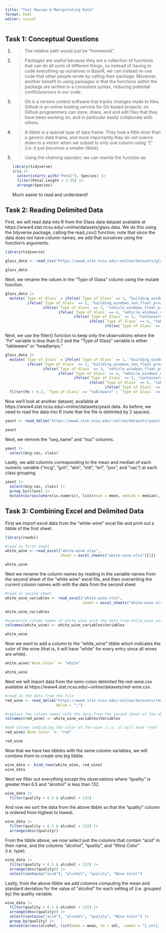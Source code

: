 ```yaml
---
title: "Test Review & Manipulating Data"
format: html
editor: visual
---
```


## Task 1: Conceptual Questions

1.  

    > The relative path would just be "homework".

2.  

    > Packages are useful because they are a collection of functions that can do all sorts of different things, so instead of having to code everything up ourselves in BaseR, we can instead re-use code that other people wrote by calling their package. Moreover, another benefit to using packages is that the functions within the package are written in a consistent syntax, reducing potential conflicts/errors in our code.

3.  

    > Git is a version control software that tracks changes made to files. Github is an online hosting service for Git-based projects; on Github programmers can store, share, and and edit files that they have been working on, and in particular easily collaborate with others.

4.  

    > A tibble is a special type of data frame. They look a little nicer than a generic data frame, and more importantly they do not coerce down to a vector when we subset to only one column using "\[" (i.e. it just becomes a smaller tibble).

5.  

    > Using the chaining operator, we can rewrite the function as:

    ```r
    library(tidyverse)
    iris |>
      select(starts_with("Petal"), Species) |>
      filter(Petal.Length < 1.55) |>
      arrange(Species)
    ```

    Much easier to read and understand!

## Task 2: Reading Delimited Data

First, we will read data into R from the Glass data dataset available at https://www4.stat.ncsu.edu/\~online/datasets/glass.data. We do this using the tidyverse package, calling the read_csv() function; note that since the data does not have column names, we add that ourselves using the function's arguments.

```r
library(tidyverse)

glass_data <- read_csv("https://www4.stat.ncsu.edu/~online/datasets/glass.data", col_names = c("Id", "RI", "Na", "Mg", "Al", "Si", "K", "Ca", "Ba", "Fe", "Type of Glass"))

glass_data
```

Next, we rename the values in the "Type of Glass" column using the mutate function.

```r
glass_data |>
  mutate(`Type of Glass` = ifelse(`Type of Glass` == 1, "building_windows_float_processed", 
          ifelse(`Type of Glass` == 2, "building_windows_non_float_process",
                 ifelse(`Type of Glass` == 3, "vehicle_windows_float_processed",
                        ifelse(`Type of Glass` == 4, "vehicle_windows_non_float_processed (none in this database)",
                               ifelse(`Type of Glass` == 5, "containers",
                                      ifelse(`Type of Glass` == 6, "tableware",
                                             ifelse(`Type of Glass` == 7, "headlamps","Unknown"))))))))
```

Next, we use the filter() function to keep only the observations where the "Fe" variable is less than 0.2 and the "Type of Glass" variable is either "tableware" or "headlamps."

```r
glass_data |>
  mutate(`Type of Glass` = ifelse(`Type of Glass` == 1, "building_windows_float_processed", 
          ifelse(`Type of Glass` == 2, "building_windows_non_float_process",
                 ifelse(`Type of Glass` == 3, "vehicle_windows_float_processed",
                        ifelse(`Type of Glass` == 4, "vehicle_windows_non_float_processed (none in this database)",
                               ifelse(`Type of Glass` == 5, "containers",
                                      ifelse(`Type of Glass` == 6, "tableware",
                                             ifelse(`Type of Glass` == 7, "headlamps","Unknown")))))))) |> 
  filter(Fe < 0.2, `Type of Glass` == "tableware" | `Type of Glass` == "headlamps")
```

Now we'll look at another dataset, available at https://www4.stat.ncsu.edu/\~online/datasets/yeast.data. As before, we need to read the data into R (note that the file is delimited by 2 spaces).

```r
yeast <- read_delim("https://www4.stat.ncsu.edu/~online/datasets/yeast.data", delim = "  ", col_names = c("seq_name", "mcg", "gvh", "alm", "mit", "erl", "pox", "vac", "nuc", "class"))

yeast
```

Next, we remove the "seq_name" and "nuc" columns.

```r
yeast |>
  select(mcg:vac, class)
```

Lastly, we add columns corresponding to the mean and median of each numeric variable ("mcg", "gvh", "alm", "mit", "erl", "pox", and "vac") at each class grouping.

```r
yeast |>
  select(mcg:vac, class) |>
  group_by(class) |>
  mutate(across(where(is.numeric), list(mean = mean, median = median), .names = "{.col}_{.fn}"))
```

## Task 3: Combining Excel and Delimited Data

First we import excel data from the "white-wine" excel file and print out a tibble of the first sheet.

```r
library(readxl)

#read in first sheet
white_wine <- read_excel("white-wine.xlsx",
                         sheet = excel_sheets("white-wine.xlsx")[1])

white_wine
```

Next we rename the column names by reading in the variable names from the second sheet of the "white wine" excel file, and then overwriting the current column names with with the data from the second sheet.

```r
#read in second sheet
white_wine_variables <- read_excel("white-wine.xlsx",
                                   sheet = excel_sheets("white-wine.xlsx")[2])

white_wine_variables
```

```r
#overwrite column names of white_wine with the data from white_wine_variables
colnames(white_wine) <- white_wine_variables$Variables

white_wine
```

Now we want to add a column to the "white_wine" tibble which indicates the color of the wine (that is, it will have "white" for every entry since all wines are white).

```r
white_wine$`Wine Color` <- "white"

white_wine
```

Next we will import data from the semi-colon delimited file red-wine.csv available at https://www4.stat.ncsu.edu/\~online/datasets/red-wine.csv.

```r
#read in the data from the file
red_wine <- read_delim("https://www4.stat.ncsu.edu/~online/datasets/red-wine.csv",
                       delim = ";")

#replace the column names with the data from the second sheet of the white-wine excel file
colnames(red_wine) <- white_wine_variables$Variables

#add column indicating the color of the wine (i.e. it will have "red" for every entry)
red_wine$`Wine Color` <- "red"

red_wine
```

Now that we have two tibbles with the same column variables, we will combine them to create one big tibble.

```r
wine_data <- bind_rows(white_wine, red_wine)
wine_data 
```

Next we filter out everything except the observations where "quality" is greater than 6.5 and "alcohol" is less than 132.

```r
wine_data |>
  filter(quality > 6.5 & alcohol < 132)
```

And now we sort the data from the above tibble so that the "quality" column is ordered from highest to lowest.

```r
wine_data |> 
  filter(quality > 6.5 & alcohol < 132) |>
  arrange(desc(quality))
```

From the tibble above, we now select just the columns that contain "acid" in their name, and the columns "alcohol", "quality", and "Wine Color" (i.e. type).

```r
wine_data |> 
  filter(quality > 6.5 & alcohol < 132) |>
  arrange(desc(quality)) |>
  select(contains("acid"), "alcohol", "quality", "Wine Color")
```

Lastly, from the above tibble we add columns computing the mean and standard deviation for the value of "alcohol" for each setting of (i.e. grouped by) the quality variable.

```r
wine_data |> 
  filter(quality > 6.5 & alcohol < 132) |>
  arrange(desc(quality)) |>
  select(contains("acid"), "alcohol", "quality", "Wine Color") |>
  group_by(quality) |>
  mutate(across(alcohol, list(mean = mean, sd = sd), .names = "{.col}_{.fn}"))
```

